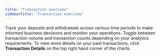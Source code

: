 ```yaml
---
title: "Transaction overview"
sidebarTitle: "Transaction overview"
---
```


Track your deposits and withdrawals across various time periods to make informed business decisions and monitor your operations. Toggle between transaction volume and transaction counts depending on your analytics requirements. To view more details on your past transactions, click **Transaction Details** on the top right hand corner of the charts.